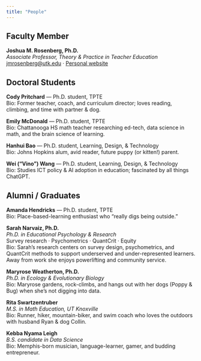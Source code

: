 ```yaml
---
title: "People"
---
```


## Faculty Member

<div class="profile">
<strong>Joshua&nbsp;M. Rosenberg, Ph.D.</strong><br>
_Associate Professor, Theory & Practice in Teacher Education_<br>
<jmrosenberg@utk.edu> · <a href="https://joshuamrosenberg.com/">Personal&nbsp;website</a>
</div>

## Doctoral Students

<div class="profile">
<strong>Cody Pritchard</strong> — Ph.D. student, TPTE<br>
Bio: Former teacher, coach, and curriculum director; loves reading, climbing, and time with partner & dog.
</div>

<div class="profile">
<strong>Emily McDonald</strong> — Ph.D. student, TPTE<br>
Bio: Chattanooga HS math teacher researching ed-tech, data science in math, and the brain science of learning.
</div>

<div class="profile">
<strong>Hanhui Bao</strong> — Ph.D. student, Learning, Design, & Technology<br>
Bio: Johns Hopkins alum, avid reader, future puppy (or kitten!) parent.
</div>

<div class="profile">
<strong>Wei (“Vino”) Wang</strong> — Ph.D. student, Learning, Design, & Technology<br>
Bio: Studies ICT policy & AI adoption in education; fascinated by all things ChatGPT.
</div>

## Alumni / Graduates

<div class="profile">
<strong>Amanda Hendricks</strong> — Ph.D. student, TPTE<br>
Bio: Place-based-learning enthusiast who “really digs being outside.”
</div>

<div class="profile">
<strong>Sarah Narvaiz, Ph.D.</strong><br>
_Ph.D. in Educational Psychology & Research_<br>
Survey research · Psychometrics · QuantCrit · Equity<br>
Bio: Sarah’s research centers on survey design, psychometrics, and QuantCrit methods to support underserved and under-represented learners. Away from work she enjoys powerlifting and community service.
</div>

<div class="profile">
<strong>Maryrose Weatherton, Ph.D.</strong><br>
_Ph.D. in Ecology & Evolutionary Biology_<br>
Bio: Maryrose gardens, rock-climbs, and hangs out with her dogs (Poppy & Bug) when she’s not digging into data.
</div>

<div class="profile">
<strong>Rita Swartzentruber</strong><br>
_M.S. in Math Education, UT Knoxville_<br>
Bio: Runner, hiker, mountain-biker, and swim coach who loves the outdoors with husband Ryan & dog Collin.
</div>

<div class="profile">
<strong>Kebba Nyama Leigh</strong><br>
_B.S. candidate in Data Science_<br>
Bio: Memphis-born musician, language-learner, gamer, and budding entrepreneur.
</div>
